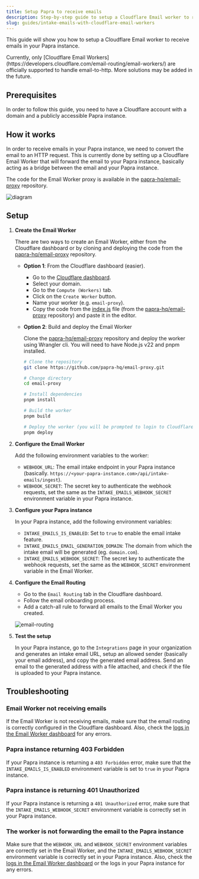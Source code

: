 ```yaml
---
title: Setup Papra to receive emails
description: Step-by-step guide to setup a Cloudflare Email worker to receive emails in your Papra instance.
slug: guides/intake-emails-with-cloudflare-email-workers
---
```



This guide will show you how to setup a Cloudflare Email worker to receive emails in your Papra instance.

<Aside type="note">
  Currently, only [Cloudflare Email Workers](https://developers.cloudflare.com/email-routing/email-workers/) are officially supported to handle email-to-http. More solutions may be added in the future.
</Aside>

## Prerequisites

In order to follow this guide, you need to have a Cloudflare account with a domain and a publicly accessible Papra instance.

## How it works

In order to receive emails in your Papra instance, we need to convert the email to an HTTP request. This is currently done by setting up a Cloudflare Email Worker that will forward the email to your Papra instance, basically acting as a bridge between the email and your Papra instance.

The code for the Email Worker proxy is available in the [papra-hq/email-proxy](https://github.com/papra-hq/email-proxy) repository.

![diagram](../../../assets/cf-intake-email.light.png)

## Setup

<Steps>

1. **Create the Email Worker**

   There are two ways to create an Email Worker, either from the Cloudflare dashboard or by cloning and deploying the code from the [papra-hq/email-proxy](https://github.com/papra-hq/email-proxy) repository.

    - **Option 1**: From the Cloudflare dashboard (easier).

      - Go to the [Cloudflare dashboard](https://dash.cloudflare.com/).
      - Select your domain.
      - Go to the `Compute (Workers)` tab.
      - Click on the `Create Worker` button.
      - Name your worker (e.g. `email-proxy`).
      - Copy the code from the [index.js](https://github.com/papra-hq/email-proxy/releases/latest/download/index.js) file (from the [papra-hq/email-proxy](https://github.com/papra-hq/email-proxy) repository) and paste it in the editor.

    - **Option 2**: Build and deploy the Email Worker

      Clone the [papra-hq/email-proxy](https://github.com/papra-hq/email-proxy) repository and deploy the worker using Wrangler cli. You will need to have Node.js v22 and pnpm installed.

        ```bash
        # Clone the repository
        git clone https://github.com/papra-hq/email-proxy.git

        # Change directory
        cd email-proxy

        # Install dependencies
        pnpm install

        # Build the worker
        pnpm build

        # Deploy the worker (you will be prompted to login to Cloudflare through wrangler)
        pnpm deploy
        ```

2. **Configure the Email Worker**

   Add the following environment variables to the worker:
    - `WEBHOOK_URL`: The email intake endpoint in your Papra instance (basically. `https://<your-papra-instance.com>/api/intake-emails/ingest`).
    - `WEBHOOK_SECRET`: The secret key to authenticate the webhook requests, set the same as the `INTAKE_EMAILS_WEBHOOK_SECRET` environment variable in your Papra instance.

3. **Configure your Papra instance**

   In your Papra instance, add the following environment variables:
    - `INTAKE_EMAILS_IS_ENABLED`: Set to `true` to enable the email intake feature.
    - `INTAKE_EMAILS_EMAIL_GENERATION_DOMAIN`: The domain from which the intake email will be generated (eg. `domain.com`).
    - `INTAKE_EMAILS_WEBHOOK_SECRET`: The secret key to authenticate the webhook requests, set the same as the `WEBHOOK_SECRET` environment variable in the Email Worker.

4. **Configure the Email Routing**

   - Go to the `Email Routing` tab in the Cloudflare dashboard.
   - Follow the email onboarding process.
   - Add a catch-all rule to forward all emails to the Email Worker you created.

   ![email-routing](../../../assets/cf-catchall-config.png)

5. **Test the setup**

   In your Papra instance, go to the `Integrations` page in your organization and generates an intake email URL, setup an allowed sender (basically your email address), and copy the generated email address. Send an email to the generated address with a file attached, and check if the file is uploaded to your Papra instance.
</Steps>

## Troubleshooting

### Email Worker not receiving emails

If the Email Worker is not receiving emails, make sure that the email routing is correctly configured in the Cloudflare dashboard.
Also, check the [logs in the Email Worker dashboard](https://developers.cloudflare.com/workers/observability/logs/real-time-logs/) for any errors.

### Papra instance returning 403 Forbidden

If your Papra instance is returning a `403 Forbidden` error, make sure that the `INTAKE_EMAILS_IS_ENABLED` environment variable is set to `true` in your Papra instance.

### Papra instance is returning 401 Unauthorized

If your Papra instance is returning a `401 Unauthorized` error, make sure that the `INTAKE_EMAILS_WEBHOOK_SECRET` environment variable is correctly set in your Papra instance.

### The worker is not forwarding the email to the Papra instance

Make sure that the `WEBHOOK_URL` and `WEBHOOK_SECRET` environment variables are correctly set in the Email Worker, and the `INTAKE_EMAILS_WEBHOOK_SECRET` environment variable is correctly set in your Papra instance.
Also, check the [logs in the Email Worker dashboard](https://developers.cloudflare.com/workers/observability/logs/real-time-logs/) or the logs in your Papra instance for any errors.
